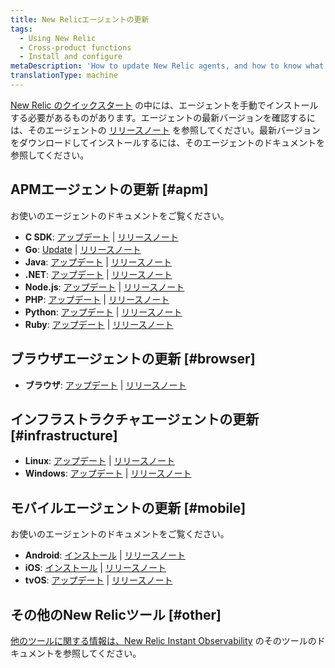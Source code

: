 ```yaml
---
title: New Relicエージェントの更新
tags:
  - Using New Relic
  - Cross-product functions
  - Install and configure
metaDescription: 'How to update New Relic agents, and how to know what version of agent you have.'
translationType: machine
---
```


[New Relic のクイックスタート](https://newrelic.com/instant-observability/ "リンクが新しいウィンドウで開きます。") の中には、エージェントを手動でインストールする必要があるものがあります。エージェントの最新バージョンを確認するには、そのエージェントの [リリースノート](/docs/release-notes) を参照してください。最新バージョンをダウンロードしてインストールするには、そのエージェントのドキュメントを参照してください。

## APMエージェントの更新 [#apm]

お使いのエージェントのドキュメントをご覧ください。

* **C SDK**: [アップデート](/docs/agents/c-sdk/install-configure/update-your-c-sdk-library) \| [リリースノート](/docs/release-notes/agent-release-notes/c-sdk-release-notes)
* **Go**: [Update](/docs/agents/go-agent/installation/update-go-agent) \| [リリースノート](/docs/release-notes/agent-release-notes/go-release-notes)
* **Java**: [アップデート](/docs/agents/java-agent/installation/upgrading-java-agent) \| [リリースノート](/docs/release-notes/agent-release-notes/java-release-notes)
* **.NET**: [アップデート](/docs/agents/net-agent/installation-configuration/upgrading-net-agent) \| [リリースノート](/docs/release-notes/agent-release-notes/net-release-notes)
* **Node.js**: [アップデート](/docs/agents/nodejs-agent/installation-configuration/upgrade-nodejs-agent) \| [リリースノート](/docs/release-notes/agent-release-notes/nodejs-release-notes)
* **PHP**: [アップデート](/docs/agents/php-agent/installation/upgrading-php-agent) \| [リリースノート](/docs/release-notes/agent-release-notes/php-release-notes)
* **Python**: [アップデート](/docs/agents/python-agent/installation-configuration/upgrade-python-agent) \| [リリースノート](/docs/release-notes/agent-release-notes/python-release-notes)
* **Ruby**: [アップデート](/docs/agents/ruby-agent/installation/upgrade-ruby-agent-versions) \| [リリースノート](/docs/release-notes/agent-release-notes/ruby-release-notes)

## ブラウザエージェントの更新 [#browser]

* **ブラウザ**: [アップデート](/docs/browser/new-relic-browser/installation/upgrade-browser-agent) \| [リリースノート](/docs/release-notes/new-relic-browser-release-notes/browser-agent-release-notes)

## インフラストラクチャエージェントの更新 [#infrastructure]

* **Linux**: [アップデート](/docs/infrastructure/new-relic-infrastructure/installation/update-infrastructure-agent#update) \| [リリースノート](/docs/release-notes/infrastructure-release-notes/infrastructure-agent-release-notes)
* **Windows**: [アップデート](/docs/infrastructure/new-relic-infrastructure/installation/update-infrastructure-agent#windows-update) \| [リリースノート](/docs/release-notes/infrastructure-release-notes/infrastructure-agent-release-notes)

## モバイルエージェントの更新 [#mobile]

お使いのエージェントのドキュメントをご覧ください。

* **Android**: [インストール](/docs/mobile-apps/android-installation-and-configuration) \| [リリースノート](/docs/release-notes/mobile-release-notes/android-release-notes)
* **iOS**: [インストール](/docs/mobile-apps/ios-installation-and-configuration) \| [リリースノート](/docs/release-notes/mobile-release-notes/ios-release-notes)
* **tvOS**: [アップデート](/docs/mobile-monitoring/new-relic-mobile-ios/tvos/upgrading-new-relic-mobiles-tvos-sdk) \| [リリースノート](/docs/release-notes/mobile-release-notes/tvos-release-notes)

## その他のNew Relicツール [#other]

[他のツールに関する情報は、New Relic Instant Observability](https://newrelic.com/instant-observability/) のそのツールのドキュメントを参照してください。